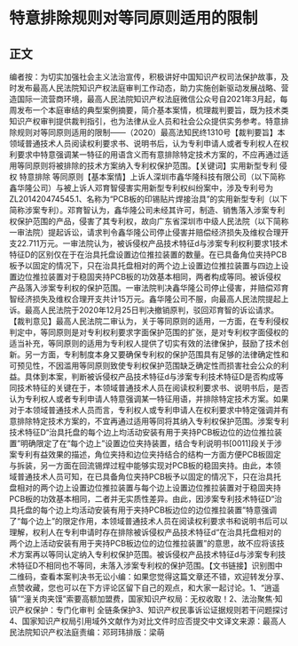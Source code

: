 # 特意排除规则对等同原则适用的限制
## 正文
编者按：为切实加强社会主义法治宣传，积极讲好中国知识产权司法保护故事，及时发布最高人民法院知识产权法庭审判工作动态，助力实施创新驱动发展战略、营造国际一流营商环境，最高人民法院知识产权法庭微信公众号自2021年3月起，每周发布一个本庭审结的典型案例摘要，简介基本案情，梳理裁判要旨，既为技术类知识产权审判提供裁判指引，也为法律从业人员和社会公众提供实务参考。特意排除规则对等同原则适用的限制——（2020）最高法知民终1310号【裁判要旨】本领域普通技术人员阅读权利要求书、说明书后，认为专利申请人或者专利权人在权利要求中特意强调某一特征的用语含义而有意排除特定技术方案的，不应再通过适用等同原则将被排除的技术方案纳入专利权保护范围。【关键词】实用新型专利 侵权 特意排除 等同原则【基本案情】上诉人深圳市鑫华隆科技有限公司（以下简称鑫华隆公司）与被上诉人邓育智侵害实用新型专利权纠纷案中，涉及专利号为ZL201420474545.1、名称为“PCB板的印锡贴片焊接治具”的实用新型专利（以下简称涉案专利）。邓育智认为，鑫华隆公司未经其许可，制造、销售落入涉案专利权保护范围的产品，侵害了其专利权，故向广东省深圳市中级人民法院（以下简称一审法院）提起诉讼，请求判令鑫华隆公司停止侵害并赔偿经济损失及维权合理开支22.711万元。一审法院认为，被诉侵权产品技术特征d与涉案专利权利要求1技术特征D的区别仅在于在治具托盘设置边位推拉装置的数量。在已具备角位夹持PCB板予以固定的情况下，只在治具托盘相对的两个边上设置边位推拉装置与四边上设置边位推拉装置对于稳固夹持PCB板的功效基本相同，两者构成等同。被诉侵权产品落入涉案专利权的保护范围。一审法院判决鑫华隆公司停止侵害，并赔偿邓育智经济损失及维权合理开支共计15万元。鑫华隆公司不服，向最高人民法院提起上诉。最高人民法院于2020年12月25日判决撤销原判，驳回邓育智的诉讼请求。【裁判意见】最高人民法院二审认为，关于等同原则的适用，一方面，在专利侵权判定中，等同原则是对专利权利要求字面保护范围的扩张，是对专利权字面侵权的适当补充，等同原则的适用为专利权人提供了切实有效的法律保护，鼓励了技术创新。另一方面，专利制度本身又要确保专利权的保护范围具有足够的法律确定性和可预见性，不因滥用等同原则致使专利权保护范围缺乏确定性而损害社会公众的利益。具体到本案，判断被诉侵权产品技术特征d与涉案专利技术特征D是否构成等同技术特征的关键在于，本领域普通技术人员在阅读权利要求书、说明书后，是否认为专利权人或者专利申请人特意强调某一特征用语，并排除特定技术方案。如果对于本领域普通技术人员而言，专利权人或专利申请人在权利要求中特定强调并有意排除特定技术方案的，不宜再通过适用等同将其纳入专利权保护范围。涉案专利技术特征D“治具托盘的每个边上均活动安装有用于夹持PCB板边位的边位推拉装置”明确限定了在“每个边上”设置边位夹持装置，结合专利说明书[0011]段关于涉案专利有益效果的描述，角位夹持和边位夹持结合的结构一方面方便PCB板固定与拆装，另一方面在回流锡焊过程中能够实现对PCB板的稳固夹持。由此，本领域普通技术人员可知，在已具备角位夹持PCB板予以固定的情况下，只在治具托盘相对的两个边上设置边位推拉装置与每个边上设置边位推拉装置对于稳固夹持PCB板的功效基本相同，二者并无实质性差异。由此，因涉案专利技术特征D“治具托盘的每个边上均活动安装有用于夹持PCB板边位的边位推拉装置”特意强调了“每个边上”的限定作用，本领域普通技术人员在阅读权利要求书和说明书后可以理解，权利人在专利申请时存在排除被诉侵权产品技术特征d“在治具托盘相对的两个边上活动安装有用于夹持PCB板边位的边位推拉装置”的意思，故不应将该技术方案再以等同认定纳入专利权保护范围。被诉侵权产品技术特征d与涉案专利技术特征D不相同也不等同，未落入涉案专利权的保护范围。【文书链接】识别图中二维码，查看本案判决书无讼小编：如果您觉得这篇文章还不错，欢迎转发分享、点赞收藏，您也可以在下方评论区留下自己的观点，和大家一起讨论。1、“逍遥镇”“潼关肉夹馍”索要高额加盟费，国家知识产权局：无权收取！2、法治聚焦·知识产权保护：专门化审判 全链条保护3、知识产权民事诉讼证据规则若干问题探讨4、国家知识产权局引用域外文献作为对比文件时应否提交中文译文来源：最高人民法院知识产权法庭责编：邓珂玮排版：梁萌